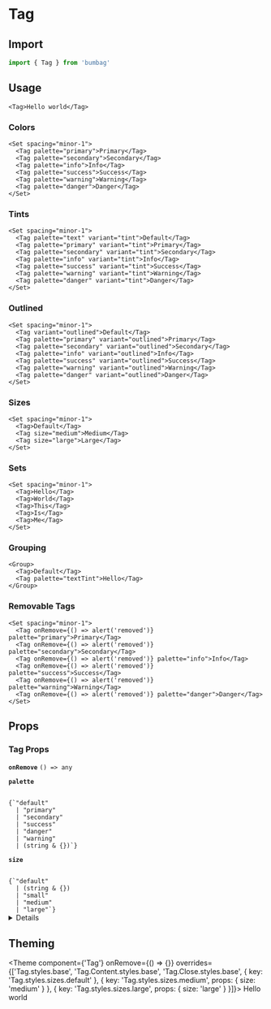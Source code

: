 # Tag

## Import

```jsx
import { Tag } from 'bumbag'
```

## Usage

```jsx-live
<Tag>Hello world</Tag>
```

### Colors

```jsx-live
<Set spacing="minor-1">
  <Tag palette="primary">Primary</Tag>
  <Tag palette="secondary">Secondary</Tag>
  <Tag palette="info">Info</Tag>
  <Tag palette="success">Success</Tag>
  <Tag palette="warning">Warning</Tag>
  <Tag palette="danger">Danger</Tag>
</Set>
```

### Tints

```jsx-live
<Set spacing="minor-1">
  <Tag palette="text" variant="tint">Default</Tag>
  <Tag palette="primary" variant="tint">Primary</Tag>
  <Tag palette="secondary" variant="tint">Secondary</Tag>
  <Tag palette="info" variant="tint">Info</Tag>
  <Tag palette="success" variant="tint">Success</Tag>
  <Tag palette="warning" variant="tint">Warning</Tag>
  <Tag palette="danger" variant="tint">Danger</Tag>
</Set>
```

### Outlined

```jsx-live
<Set spacing="minor-1">
  <Tag variant="outlined">Default</Tag>
  <Tag palette="primary" variant="outlined">Primary</Tag>
  <Tag palette="secondary" variant="outlined">Secondary</Tag>
  <Tag palette="info" variant="outlined">Info</Tag>
  <Tag palette="success" variant="outlined">Success</Tag>
  <Tag palette="warning" variant="outlined">Warning</Tag>
  <Tag palette="danger" variant="outlined">Danger</Tag>
</Set>
```

### Sizes

```jsx-live
<Set spacing="minor-1">
  <Tag>Default</Tag>
  <Tag size="medium">Medium</Tag>
  <Tag size="large">Large</Tag>
</Set>
```

### Sets

```jsx-live
<Set spacing="minor-1">
  <Tag>Hello</Tag>
  <Tag>World</Tag>
  <Tag>This</Tag>
  <Tag>Is</Tag>
  <Tag>Me</Tag>
</Set>
```

### Grouping

```jsx-live
<Group>
  <Tag>Default</Tag>
  <Tag palette="textTint">Hello</Tag>
</Group>
```

### Removable Tags

```jsx-live
<Set spacing="minor-1">
  <Tag onRemove={() => alert('removed')} palette="primary">Primary</Tag>
  <Tag onRemove={() => alert('removed')} palette="secondary">Secondary</Tag>
  <Tag onRemove={() => alert('removed')} palette="info">Info</Tag>
  <Tag onRemove={() => alert('removed')} palette="success">Success</Tag>
  <Tag onRemove={() => alert('removed')} palette="warning">Warning</Tag>
  <Tag onRemove={() => alert('removed')} palette="danger">Danger</Tag>
</Set>
```

## Props

### Tag Props

<!-- Automatically generated -->

**<Code fontSize="150" marginRight="major-1">onRemove</Code>** <Code fontSize="100" palette="primary">() =&#62; any</Code> 

<Divider marginTop="major-2" marginBottom="major-2" />

**<Code fontSize="150" marginRight="major-1">palette</Code>**  

<Code isBlock palette="primary" fontSize="150" padding="minor-1" marginBottom="major-2">
{`"default"
  | "primary"
  | "secondary"
  | "success"
  | "danger"
  | "warning"
  | (string & {})`}
</Code>

<Divider marginTop="major-2" marginBottom="major-2" />

**<Code fontSize="150" marginRight="major-1">size</Code>**  

<Code isBlock palette="primary" fontSize="150" padding="minor-1" marginBottom="major-2">
{`"default"
  | (string & {})
  | "small"
  | "medium"
  | "large"`}
</Code>

<Divider marginTop="major-2" marginBottom="major-2" />

<details><Box use="summary" marginBottom="major-2">Inherits <strong><code>Box</code></strong> props</Box>

**<Code fontSize="150" marginRight="major-1">use</Code>**  

<Code isBlock palette="primary" fontSize="150" padding="minor-1" marginBottom="major-2">
{`string
  | (ComponentClass<any, any> & { useProps: any; })
  | (FunctionComponent<any> & { useProps: any; })`}
</Code>

<Divider marginTop="major-2" marginBottom="major-2" />

**<Code fontSize="150" marginRight="major-1">className</Code>** <Code fontSize="100" palette="primary">string</Code> 

<Divider marginTop="major-2" marginBottom="major-2" />

**<Code fontSize="150" marginRight="major-1">children</Code>**  

<Code isBlock palette="primary" fontSize="150" padding="minor-1" marginBottom="major-2">
{`string
  | number
  | boolean
  | {}
  | ReactElement<any, string
  | ((props: any) => ReactElement<any, string
  | ...
  | (new (props: any) => Component<any, any, any>)>)
  | (new (props: any) => Component<...>)>
  | ReactNodeArray
  | ReactPortal
  | ((props: BoxProps) => ReactNode)`}
</Code>

<Divider marginTop="major-2" marginBottom="major-2" />

**<Code fontSize="150" marginRight="major-1">alignX</Code>** <Code fontSize="100" palette="primary">&#34;right&#34; | &#34;left&#34; | &#34;center&#34;</Code> 

<Divider marginTop="major-2" marginBottom="major-2" />

**<Code fontSize="150" marginRight="major-1">alignY</Code>** <Code fontSize="100" palette="primary">&#34;top&#34; | &#34;bottom&#34; | &#34;center&#34;</Code> 

<Divider marginTop="major-2" marginBottom="major-2" />

**<Code fontSize="150" marginRight="major-1">variant</Code>** <Code fontSize="100" palette="primary">string</Code> 

<Divider marginTop="major-2" marginBottom="major-2" />

**<Code fontSize="150" marginRight="major-1">colorMode</Code>** <Code fontSize="100" palette="primary">string</Code> 

<Divider marginTop="major-2" marginBottom="major-2" />

**<Code fontSize="150" marginRight="major-1">disabled</Code>** <Code fontSize="100" palette="primary">boolean</Code> 

<Divider marginTop="major-2" marginBottom="major-2" />

**<Code fontSize="150" marginRight="major-1">overrides</Code>**  

<Code isBlock palette="primary" fontSize="150" padding="minor-1" marginBottom="major-2">
{`{
  useCSSVariables?: boolean;
  altitudes?: AltitudesThemeConfig;
  borders?: BordersThemeConfig;
  borderRadii?: BorderRadiiThemeConfig;
  ... 95 more ...;
  Template?: TemplateThemeConfig;
}`}
</Code>

<Divider marginTop="major-2" marginBottom="major-2" />

**<Code fontSize="150" marginRight="major-1">elementRef</Code>** <Code fontSize="100" palette="primary">((instance: any) =&#62; void) | RefObject&#60;any&#62;</Code> 

<Divider marginTop="major-2" marginBottom="major-2" />

**<Code fontSize="150" marginRight="major-1">themeKey</Code>** <Code fontSize="100" palette="primary">string</Code> 

<Divider marginTop="major-2" marginBottom="major-2" />

</details>
            

## Theming

<Theme
  component={'Tag'}
  onRemove={() => {}}
  overrides={['Tag.styles.base', 'Tag.Content.styles.base', 'Tag.Close.styles.base', { key: 'Tag.styles.sizes.default' }, { key: 'Tag.styles.sizes.medium', props: { size: 'medium' } }, { key: 'Tag.styles.sizes.large', props: { size: 'large' } }]}>
  Hello world
</Theme>
